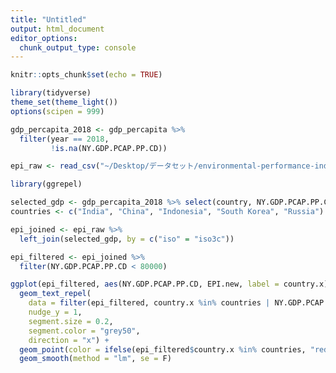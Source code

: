 ```yaml
---
title: "Untitled"
output: html_document
editor_options: 
  chunk_output_type: console
---
```


```r
knitr::opts_chunk$set(echo = TRUE)
```

```r
library(tidyverse)
theme_set(theme_light())
options(scipen = 999)

gdp_percapita_2018 <- gdp_percapita %>% 
  filter(year == 2018, 
         !is.na(NY.GDP.PCAP.PP.CD)) 

epi_raw <- read_csv("~/Desktop/データセット/environmental-performance-index/epi2020results20200604.csv")
```

```r
library(ggrepel)

selected_gdp <- gdp_percapita_2018 %>% select(country, NY.GDP.PCAP.PP.CD, iso3c)
countries <- c("India", "China", "Indonesia", "South Korea", "Russia")

epi_joined <- epi_raw %>% 
  left_join(selected_gdp, by = c("iso" = "iso3c")) 

epi_filtered <- epi_joined %>% 
  filter(NY.GDP.PCAP.PP.CD < 80000) 

ggplot(epi_filtered, aes(NY.GDP.PCAP.PP.CD, EPI.new, label = country.x)) +
  geom_text_repel(
    data = filter(epi_filtered, country.x %in% countries | NY.GDP.PCAP.PP.CD > 40000),
    nudge_y = 1,
    segment.size = 0.2, 
    segment.color = "grey50", 
    direction = "x") +
  geom_point(color = ifelse(epi_filtered$country.x %in% countries, "red", "black")) +
  geom_smooth(method = "lm", se = F) 
  
  
```

